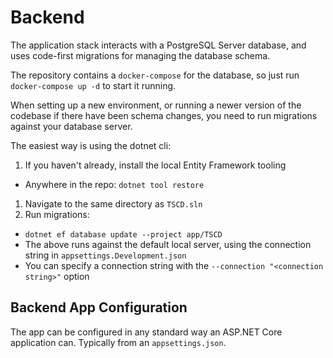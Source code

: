 # Backend

The application stack interacts with a PostgreSQL Server database, and uses code-first migrations for managing the database schema.

The repository contains a `docker-compose` for the database, so just run `docker-compose up -d` to start it running.

When setting up a new environment, or running a newer version of the codebase if there have been schema changes, you need to run migrations against your database server.

The easiest way is using the dotnet cli:

1. If you haven't already, install the local Entity Framework tooling

- Anywhere in the repo: `dotnet tool restore`

1. Navigate to the same directory as `TSCD.sln`
1. Run migrations:

- `dotnet ef database update --project app/TSCD`
- The above runs against the default local server, using the connection string in `appsettings.Development.json`
- You can specify a connection string with the `--connection "<connection string>"` option

## Backend App Configuration

The app can be configured in any standard way an ASP.NET Core application can. Typically from an `appsettings.json`.
